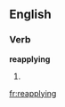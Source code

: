 ==English==

===Verb===
'''reapplying'''

# {{third-person singular of|[[reapply]]}}

[[fr:reapplying]]